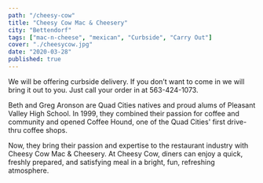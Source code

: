 ```yaml
---
path: "/cheesy-cow"
title: "Cheesy Cow Mac & Cheesery"
city: "Bettendorf"
tags: ["mac-n-cheese", "mexican", "Curbside", "Carry Out"]
cover: "./cheesycow.jpg"
date: "2020-03-28"
published: true
---
```



We will be offering curbside delivery. If you don’t want to come in we will bring it out to you. Just call your order in at 563-424-1073.

Beth and Greg Aronson are Quad Cities natives and proud alums of Pleasant Valley High School. In 1999, they combined their passion for coffee and community and opened Coffee Hound, one of the Quad Cities' first drive-thru coffee shops.

Now, they bring their passion and expertise to the restaurant industry with Cheesy Cow Mac & Cheesery. At Cheesy Cow, diners can enjoy a quick, freshly prepared, and satisfying meal in a bright, fun, refreshing atmosphere.

<Sample title="wassup!" />

